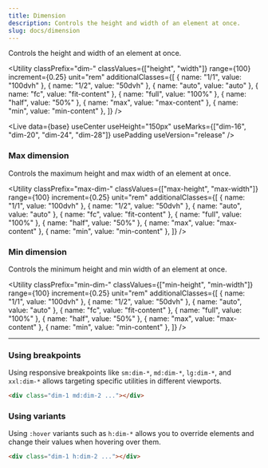 ```yaml
---
title: Dimension
description: Controls the height and width of an element at once.
slug: docs/dimension
---
```



Controls the height and width of an element at once.

<Utility
  classPrefix="dim-"
  classValues={["height", "width"]}
  range={100}
  increment={0.25}
  unit="rem"
  additionalClasses={[
    { name: "1/1", value: "100dvh" },
    { name: "1/2", value: "50dvh" },
    { name: "auto", value: "auto" },
    { name: "fc", value: "fit-content" },
    { name: "full", value: "100%" },
    { name: "half", value: "50%" },
    { name: "max", value: "max-content" },
    { name: "min", value: "min-content" },
  ]}
/>

<Live
  data={base}
  useCenter
  useHeight="150px"
  useMarks={["dim-16", "dim-20", "dim-24", "dim-28"]}
  usePadding
  useVersion="release"
/>

### Max dimension

Controls the maximum height and max width of an element at once.

<Utility
  classPrefix="max-dim-"
  classValues={["max-height", "max-width"]}
  range={100}
  increment={0.25}
  unit="rem"
  additionalClasses={[
    { name: "1/1", value: "100dvh" },
    { name: "1/2", value: "50dvh" },
    { name: "auto", value: "auto" },
    { name: "fc", value: "fit-content" },
    { name: "full", value: "100%" },
    { name: "half", value: "50%" },
    { name: "max", value: "max-content" },
    { name: "min", value: "min-content" },
  ]}
/>

### Min dimension

Controls the minimum height and min width of an element at once.

<Utility
  classPrefix="min-dim-"
  classValues={["min-height", "min-width"]}
  range={100}
  increment={0.25}
  unit="rem"
  additionalClasses={[
    { name: "1/1", value: "100dvh" },
    { name: "1/2", value: "50dvh" },
    { name: "auto", value: "auto" },
    { name: "fc", value: "fit-content" },
    { name: "full", value: "100%" },
    { name: "half", value: "50%" },
    { name: "max", value: "max-content" },
    { name: "min", value: "min-content" },
  ]}
/>

---

### Using breakpoints

Using responsive breakpoints like `sm:dim-*`, `md:dim-*`, `lg:dim-*`, and `xxl:dim-*` allows targeting specific utilities in different viewports.

```html "md:dim-2"
<div class="dim-1 md:dim-2 ..."></div>
```

### Using variants

Using `:hover` variants such as `h:dim-*` allows you to override elements and change their values when hovering over them.

```html "h:dim-2"
<div class="dim-1 h:dim-2 ..."></div>
```
